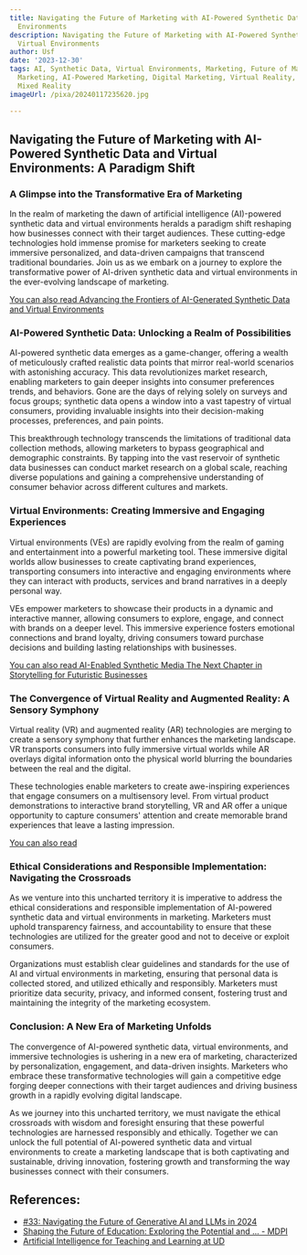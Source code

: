 ```yaml
---
title: Navigating the Future of Marketing with AI-Powered Synthetic Data and Virtual
  Environments
description: Navigating the Future of Marketing with AI-Powered Synthetic Data and
  Virtual Environments
author: Usf
date: '2023-12-30'
tags: AI, Synthetic Data, Virtual Environments, Marketing, Future of Marketing, Data-Driven
  Marketing, AI-Powered Marketing, Digital Marketing, Virtual Reality, Augmented Reality,
  Mixed Reality
imageUrl: /pixa/20240117235620.jpg

---
```

## Navigating  the Future of Marketing with AI-Powered Synthetic Data and Virtual Environments: A Paradigm Shift

### A Glimpse into the  Transformative Era of Marketing

In the realm of marketing the dawn of artificial intelligence (AI)-powered synthetic data and virtual environments heralds a paradigm shift reshaping how businesses connect with their  target audiences. These cutting-edge technologies hold  immense promise for marketers seeking to create  immersive personalized, and data-driven campaigns that transcend traditional boundaries. Join us as we embark on a  journey to explore the transformative power  of AI-driven  synthetic  data and virtual environments in the ever-evolving landscape of marketing.

[You  can also read Advancing the Frontiers of  AI-Generated Synthetic Data and  Virtual  Environments](Advancing%20the%20Frontiers%20of%20AI-Generated%20Synthetic%20Data%20and%20Virtual%20Environments)


### AI-Powered Synthetic Data: Unlocking a Realm of Possibilities

AI-powered synthetic data emerges as a game-changer,  offering a wealth of meticulously  crafted realistic data  points  that mirror real-world scenarios with astonishing accuracy. This  data revolutionizes market  research, enabling marketers to gain deeper insights into consumer preferences trends, and behaviors. Gone are the days of relying solely on surveys and focus groups; synthetic data opens a window into a vast tapestry of virtual consumers, providing invaluable insights into their decision-making  processes,  preferences, and pain points.

This breakthrough technology transcends the limitations of traditional data collection methods, allowing marketers to bypass geographical and demographic constraints. By tapping into  the vast reservoir of synthetic data businesses can conduct market research on a global  scale, reaching diverse populations  and gaining a comprehensive understanding of consumer behavior across different cultures and markets.

### Virtual Environments: Creating Immersive and Engaging Experiences

Virtual environments (VEs) are rapidly evolving from the realm of gaming and entertainment into a powerful marketing tool. These immersive  digital  worlds allow businesses to create  captivating brand  experiences, transporting consumers into interactive and engaging environments where they can interact with products, services and brand narratives in  a deeply personal way.

VEs empower marketers to showcase  their products in a dynamic  and interactive manner, allowing consumers to explore, engage, and connect with brands on a deeper level. This immersive experience fosters emotional connections and brand loyalty, driving consumers toward  purchase decisions and building lasting relationships with businesses.

[You can also read AI-Enabled Synthetic Media The Next  Chapter in Storytelling for Futuristic Businesses](AI-Enabled%20Synthetic%20Media%20The%20Next%20Chapter%20in%20Storytelling%20for%20Futuristic%20Businesses)


### The Convergence of Virtual Reality and Augmented Reality: A Sensory Symphony

Virtual reality  (VR) and augmented reality (AR) technologies are merging to create a sensory symphony  that further enhances the marketing  landscape. VR transports consumers into fully immersive virtual worlds while AR overlays digital information onto  the physical world blurring the boundaries between the  real  and the  digital.

These  technologies enable marketers  to  create awe-inspiring experiences that engage consumers on a multisensory level. From virtual product demonstrations to interactive brand  storytelling, VR and AR offer a  unique opportunity to capture consumers' attention and create  memorable brand experiences that leave a lasting impression.

[You  can also  read ]()


### Ethical Considerations and  Responsible Implementation: Navigating the Crossroads

As we venture into this uncharted  territory  it  is imperative to address the ethical considerations and responsible implementation of AI-powered synthetic data and virtual environments in marketing. Marketers must uphold transparency fairness,  and accountability to ensure that  these technologies are utilized for the greater good and not to deceive or exploit consumers.

Organizations must establish clear guidelines and standards  for the use of AI and virtual environments in marketing, ensuring that personal data is collected stored, and utilized ethically and responsibly. Marketers must  prioritize data security, privacy, and informed consent, fostering trust and  maintaining the integrity of the marketing ecosystem.

### Conclusion: A New Era of Marketing Unfolds

The convergence  of AI-powered synthetic data, virtual environments, and immersive technologies is ushering in a new era of marketing, characterized by personalization, engagement, and data-driven insights. Marketers who embrace these transformative technologies will gain a competitive edge forging deeper connections with their target audiences and driving business growth in a rapidly evolving digital landscape.

As we journey into this uncharted  territory, we must navigate the ethical crossroads  with wisdom and  foresight  ensuring that  these powerful technologies are harnessed responsibly and  ethically.  Together we can unlock the full potential of AI-powered synthetic data and virtual environments to  create a marketing landscape that is both captivating and sustainable, driving  innovation,  fostering growth  and transforming the way businesses connect with their consumers.

## References:
- [#33: Navigating the Future of Generative AI and LLMs in 2024](https://www.linkedin.com/pulse/33-navigating-future-generative-ai-llms-2024-deepak-seth-d8pmc?trk=article-ssr-frontend-pulse_more-articles_related-content-card)
- [Shaping the Future of Education: Exploring the Potential and ... - MDPI](https://www.mdpi.com/2227-7102/13/7/692)
- [Artificial Intelligence for Teaching and Learning at UD](https://www.udel.edu/home/artificial-intelligence/)
